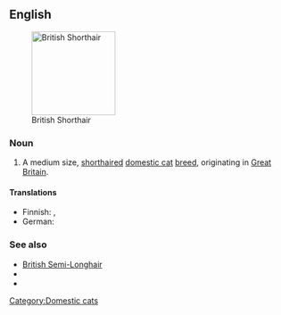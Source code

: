 ==English==
[[Image:Britishblue.jpg|thumb|right|150px|British Shorthair]]

===Noun===
{{en-noun|sg=[[British]] [[shorthair|Shorthair]]}}

# A medium size, [[shorthaired]] [[domestic cat]] [[breed]], originating in [[Great Britain]].

====Translations====
{{trans-top|breed of cat}}
* Finnish: {{t|fi|brittiläinen lyhytkarva}}, {{t|fi|brittiläinen}}
* German: {{t-|de|Britisch Kurzhaar|f}}
{{trans-mid}}
{{trans-bottom}}

===See also===
* [[British Semi-Longhair]]
* {{pedia}}
* {{commonslite|British shorthair}}

[[Category:Domestic cats]]